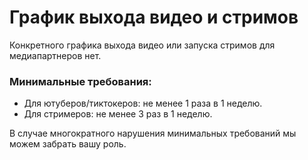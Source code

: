 
# График выхода видео и стримов

Конкретного графика выхода видео или запуска стримов для медиапартнеров нет. 

### Минимальные требования:
- Для ютуберов/тиктокеров: не менее 1 раза в 1 неделю.  
- Для стримеров: не менее 3 раз в 1 неделю.  

<Callout type="warning">
  В случае многократного нарушения минимальных требований мы можем забрать вашу роль.
</Callout>